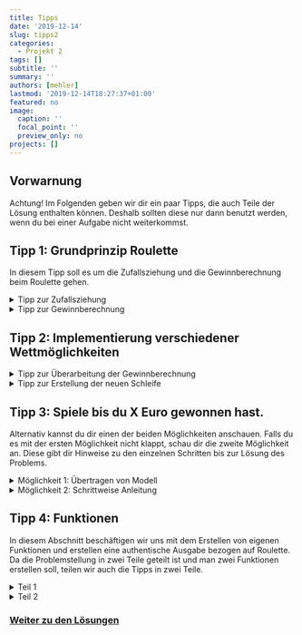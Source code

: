```yaml
---
title: Tipps
date: '2019-12-14'
slug: tipps2
categories:
  - Projekt 2
tags: []
subtitle: ''
summary: ''
authors: [mehler]
lastmod: '2019-12-14T18:27:37+01:00'
featured: no
image:
  caption: ''
  focal_point: ''
  preview_only: no
projects: []
---
```


## Vorwarnung


Achtung! Im Folgenden geben wir dir ein paar Tipps, die auch Teile der Lösung enthalten können. Deshalb sollten diese nur dann benutzt werden, wenn du bei einer Aufgabe nicht weiterkommst.


## Tipp 1: Grundprinzip Roulette

In diesem Tipp soll es um die Zufallsziehung und die Gewinnberechnung beim Roulette gehen.

<details><summary> Tipp zur Zufallsziehung </summary>
<p>
Für eine einfache Simulation der Zufallsziehung beim Roulette benutzt man den `sample`-Befehl. Für weitere Informationen zu dieser Funktion und den Argumenten schau dir die interne Hilfe an. Roulette ist nicht sehr kompliziert, du brauchst also nur die Basics.
</p>
<p>
Willst du jetzt 50 Ziehungen in einem Objekt speichern, so gibt es zwei Möglichkeit:

- Entweder du bleibst bei der `sample`-Funktion und benutzt passende Argumente dafür,
- oder du benutzt eine `for`-Schleife, um 50 Mal den gleichen Befehl auszuführen und das Ergebnis jeweils einem Objekt hinzuzufügen. 

</p>
</details>

<details><summary> Tipp zur Gewinnberechnung </summary>
<p>

<p>
Jetzt solltest du einen Vektor mit 50 Ziehungen haben. Wie berechnet man jetzt daraus den Gewinn, für eine Wette auf die 9?
</p>

Dafür benötigst du eine Art der `if`-Funktion. Diese Funktion ist auf Vektoren anwendbar und überführt die einzelnen Zufallsziehungen entweder in ein Ergebnis A (wenn deine Bedingung [9] zutrifft) oder in ein Ergebnis B (wenn du verlierst). Daraus entsteht also ein neuer Vektor der die Zufallsziehungen in Gewinn bzw. Verlust für diese Ziehung überführt. Daraus lässt sich dann durch einfache Addition der Gesamtgewinn berechnen. Wichtig: Die gesuchte Funktion lässt sich leicht im Internet finden. Geh dort auf die Suche!

</p>
</details>

## Tipp 2: Implementierung verschiedener Wettmöglichkeiten

<details> <summary> Tipp zur Überarbeitung der Gewinnberechnung </summary>
<p>

<p>
Mehrere Dinge müssen verändert werden, um weitere Wettmöglichkeiten in die Gewinnberechnung zu implizieren.
</p>

<p>
Zum einen muss man an die Bedingung verändern. `==` eignet sich nicht dafür, zu überprüfen, ob eine Zahl Element einer Zahlengruppe ist. Aus diesem Grund sollte man hierfür nun `is.element()` benutzen. Sofern nicht klar ist, was diese Funktion macht und wie sie aufgebaut ist, schaut euch die Funktion in der Hilfefunktion von R an. 
</p>

<p>
Zum anderen muss man beachten, dass es nun unterschiedliche Quoten für die verschiedenen Wetten gibt. Aus diesem Grund muss man nun eine weitere `if`-Funktion mit mehreren `elseif`-Fortsätzen einfügen, die für jede Wettmöglichkeit die Gewinnausschüttung angibt [z.B. `if (x == RED){y} elseif (x == firstThird){2y}` mit `x` = Wette und `y` = Einsatz]. Für das Beispiel heißt das: Wenn auf RED gewettet wurde, so liegt der Gewinn bei Eintreffen der Wette bei `y`, man erhält seinen Einsatz also doppelt zurück. 
</p>

Nicht vergessen: Die Zahlengruppen, wie z.B. ROT und SCHWARZ, müssen zuvor erstellt werden. Dafür erstellt man Objekte, die die jeweiligen Zahlen enthalten.

</p>
</details>

<details> <summary> Tipp zur Erstellung der neuen Schleife </summary>
<p>

Im letzten Schritt benutzt man eine `for`-Schleife. In diese setzt du die Zufallsziehung und die Gewinnberechnung ein, sodass in jedem Durchlauf direkt auch der Gewinn ausgegeben werden kann. Wichtig: Beide Variablen müssen in einem Objekt abgespeichert werden! Falls du nicht weißt, wie man das bei einer Schleife macht, schau dir das Beispiel in der [Übersicht](/post/uebersicht2/) an.

</p>
</details>

## Tipp 3: Spiele bis du X Euro gewonnen hast.

Alternativ kannst du dir einen der beiden Möglichkeiten anschauen. Falls du es mit der ersten Möglichkeit nicht klappt, schau dir die zweite Möglichkeit an. Diese gibt dir Hinweise zu den einzelnen Schritten bis zur Lösung des Problems.

<details> <summary> Möglichkeit 1: Übertragen von Modell </summary>
<p>
Falls du da noch nicht drauf gekommen bist, schau dir doch das Beispiel auf der [Übersichtsseite](/post/uebersicht2) von diesem Projekt an. Dort findest du eine Funktion nach dem gleichen Schema, wie es auch hier gefordert ist. Falls dir das nicht ausreicht, kannst du zusätzlich dazu auch noch Möglichkeit 2 nutzen.
</p>
</details>

<details> <summary> Möglichkeit 2: Schrittweise Anleitung </summary>
<p>

<p>
Zunächst einmal solltest du dich damit vertraut machen, welche neue Funktion man in dieser Aufgabe verwenden muss. Überlege dir, welche der Funktionen unter dem Reiter "Programmierung" hier Sinn ergeben würde. 
</p>

<p>
Schau dir zunächst einmal an, was du aus den vorherigen Abschnitten übernehmen kannst. Ändert sich etwas an der Zufallsziehung und der Gewinnberechnung? Was kommt neu hinzu?
</p>

<p>
In kurz: Zufallsziehung und Gewinnberechnung bleiben gleich; können also 1:1 übernommen werden. Neu sind die Bedingung mit dem Gesamtgewinn, das Updaten des Gesamtgewinns und das Zählen der Durchgänge.
</p>

<p>
Beginnen wir bei der Bedingung: Die Bedingung sollte den Befehl geben, dass die Schleife so lange wiederholt wird, bis der Gesamtgewinn nicht mehr kleiner als der gewünschte Gesamtgewinn ist. 
</p>

<p>
Die Berechnung des Gesamtgewinns erfordert eine neue "Technik", da dieser jeden Durchgang aktualisiert werden muss. Dazu muss vor der Durchführung der Funktion ein `Gesamtgewinn`-Objekt mit dem Wert 0 erstellt werden. Jede Runde soll dieser Gesamtgewinn dann erneuert werden, indem man den alten Gesamtgewinn und den Gewinn der aktuellen Runde addiert.
Achtung: Diese Berechnung muss nach der Berechnung des aktuellen Gewinns geschehen, ansonsten rechnet man mit dem Gewinn aus der vorherigen Runde.
</p>

<p>
Der letzte Schritt sollte sein, die Durchgänge zu zählen. Das beruht auf der gleichen Methode, wie die Berechnung des Gesamtgewinns.
</p>

</p>
</details>

## Tipp 4: Funktionen

In diesem Abschnitt beschäftigen wir uns mit dem Erstellen von eigenen Funktionen und erstellen eine authentische Ausgabe bezogen auf Roulette. Da die Problemstellung in zwei Teile geteilt ist und man zwei Funktionen erstellen soll, teilen wir auch die Tipps in zwei Teile.

<details> <summary> Teil 1 </summary>
<p>

<p>
Als allererstes solltest du dir diesen [Link](https://de.wikibooks.org/wiki/GNU_R:_Eigene_Funktionen_programmieren) zu der `function`-Funktion in R durchlesen. Hierin wird erklärt, wie diese Funktion in R funktioniert. Sofern du das schon verstanden hast, kannst du bereits mit dem Erstellen der Funktion beginnen.
</p>

<p>
Ein wichtiger Bestandteil der Funktion sind die Parameter in der normalen Klammer. Hier stellt sich die Frage: Wie viele "Unbekannte" wird meine Funktion haben? Welche Information braucht meine Funktion? - In unserem Fall handelt es sich nur um zwei Unbekannte, die man als Spieler im vorhinein angeben muss:

- 1. Der Einsatz: Wie viel will ich setzen?
- 2. Die Wette: Auf was will ich setzen?

Diese zwei Variablen müssen also in der normalen Klammer benannt werden (dafür kannst du jegliche sich unterscheidende Buchstaben verwenden).
</p>

<p>
Jetzt kannst du mit dem Schreiben mit der Funktion beginnen. Dafür kannst du einige Operationen aus den vorherigen Aufgaben übernehmen. Beachte dabei nur, die Variablen aus der normalen Klammer bei den Operationen an der richtigen Stelle einzusetzen.
</p>

<p>
Das Grundgerüst für Roulette sollte nun stehen, nur gibt die Funktion nun noch nichts aus. Dafür können wir den `message`-Befehl benutzen. Dieser ermöglicht es uns auch Variablen in den Text einzufügen. Hier ein Beispiel:

```r
Wuerfeln1 <- function (){
  message ("Bitte jetzt wuerfeln!")
  Augenzahl <- sample (1:6, 1)
  message ("Du hast eine ", Augenzahl, " geworfen!")}
Wuerfeln1 ()
```

Nutze das für deine Nachricht(en) aus!
</p>

Um das Ganze noch authentischer zu gestalten, kannst du jetzt Pausen für die Ausgabe einbauen. Dafür benutzt man den `Sys.sleep`-Befehl, der in Klammern die Pausenzeit in Sekunden enthält. So kann beim Würfeln zum Beispiel die Zeit zum Fallen des Würfels simulieren:

```r
Wuerfeln2 <- function (){
  message ("Bitte jetzt wuerfeln!")
  Augenzahl <- sample (1:6, 1)
  Sys.sleep (3.0)
  message ("Du hast eine ", Augenzahl, " geworfen!")}
Wuerfeln2 ()
```

</p>
</details>

<details> <summary> Teil 2 </summary>
<p>

<p>
Diese Funktion gestaltet sich etwas komplexer als die vorherige Funktion. Hier werden wir mit dem `repeat`-Befehl und `if (condition) break` arbeiten. Schau dir die Funktionsweise davon im Internet oder in den vorgeschlagenen Websiten auf der [Übersichtsseite dieses Projekts](/post/uebersicht2) an. An sich funktioniert dieser Befehl genauso wie eine `for`- oder `while`-Schleife, nur dass wir die Schleife hier erst dann stoppen wollen, wenn ein explizites Ereignis eintritt.
</p>

<p>
Wie bereits in allen anderen Aufgaben solltest du auch hier auf den bereits vorhandenen Operationen aufbauen. Für diese Funktion eignet sich logischerweise die Funktion aus Teil 1 dieses Abschnitts. Es kommt nur eine weitere Variable - neben Einsatz und Wette - hinzu: die Rundenzahl. Das ist die erste Ergänzung die du vornehmen kannst: Erstelle eine neue Rundenvariable in der normalen Klammer. (Außerdem solltest du dieser Funktion einen neuen Namen geben, um die erste Funktion beizubehalten.)
</p>

<p>
Hier soll es nun darum gehen, wie wir die neue Rundenvariable (die durch den Spieler angegeben wird) mit der gerade gespielten Runde abgleichen können, sodass die Schleife dann endet. Dafür muss nach bereits angewendetem Prinzip eine weitere Variable erstellt werden, die die aktuelle Runde zählt (also jede Runde +1). Diese muss dann ganz am Ende der `repeat`-Schleife mit der durch den Spieler angegebenen Rundenzahl abgeglichen werden. Wenn beide Variablen den gleichen Wert haben, dann soll die Schleife abgebrochen werden.
</p>

<p>
Das Rundenproblem sollte damit gelöst sein. Hinzu kommt jedoch noch der Gesamtgewinn. Dieser wird bis jetzt nicht ermittelt (nur der Gewinn jede Runde für sich wird immer wieder ermittelt und überschrieben). Natürlich kann der Gewinn jeder Runde in einer Nachricht ausgegeben werden, dadurch erhält man jedoch keinen Gesamtgewinn. Dieser sollte auch nach bereits bekanntem und angewendetem Schema ermittelt werden: Variable mit Wert 0 <b> vor </b> der `repeat`-Schleife erstellen; dann jede Runde updaten.
</p>

<p>
Der letzte Schritt sind Nachrichten und Pausen. Hier kann man kreativ werden; auf jeden Fall kann man die Nachrichten aus der Funktion in Teil 1 übernehmen. Diese werden ründlich ausgegeben. Außerdem sollte man (auch ründlich) den Gesamtgewinn durchgeben. Neben diesen Nachrichten sollten auch bei Beenden der Schleife noch Nachrichten folgen, die das Spiel zusammenfassen. Hierbei kann man auch verschiedene "Pfade" erstellen, je nach Gesamtgewinn.
</p>

<p>
Zu bedenken ist dabei, in welcher Reihenfolge die Funktion die Informationen für die Nachrichten berechnet, sodass jede Runde die aktuellen Daten ausgegeben werden und nicht die Daten der vorherigen Runde. --> Schreibe die ründlichen Nachrichten an das Ende der `repeat`-Funktion (direkt über `if (cond) break`). Die anderen Nachrichten schreibst du an das Ende der gesamten Funktion. So gehst du in jedem Fall auf Nummer sicher.
</p>

</p>
</details>

### [Weiter zu den Lösungen](/post/loesungen2/)
